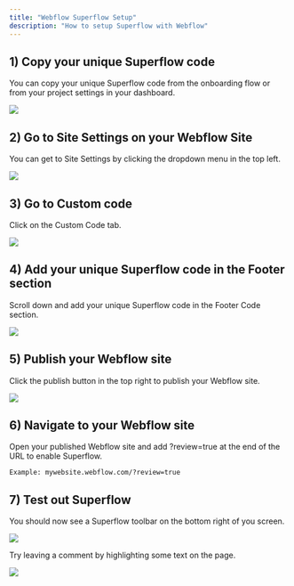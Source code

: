 ```yaml
---
title: "Webflow Superflow Setup"
description: "How to setup Superflow with Webflow"
---
```


## 1) Copy your unique Superflow code

You can copy your unique Superflow code from the onboarding flow or from your project settings in your dashboard.

![](/getting-started/webflow/images/code.png)

## 2) Go to Site Settings on your Webflow Site

You can get to Site Settings by clicking the dropdown menu in the top left.

![](/getting-started/webflow/images/site-settings.png)

## 3) Go to Custom code

Click on the Custom Code tab.

![](/getting-started/webflow/images/custom-code.png)

## 4) Add your unique Superflow code in the Footer section

Scroll down and add your unique Superflow code in the Footer Code section.

![](/getting-started/webflow/images/footer-code.png)

## 5) Publish your Webflow site

Click the publish button in the top right to publish your Webflow site.

![](/getting-started/webflow/images/publish.png)


## 6) Navigate to your Webflow site 

Open your published Webflow site and add ?review=true at the end of the URL to enable Superflow. 

`Example: mywebsite.webflow.com/?review=true`

## 7) Test out Superflow

You should now see a Superflow toolbar on the bottom right of you screen.

![](/getting-started/webflow/images/toolbar.png)

Try leaving a comment by highlighting some text on the page.

![](/getting-started/webflow/images/highlight.png)


